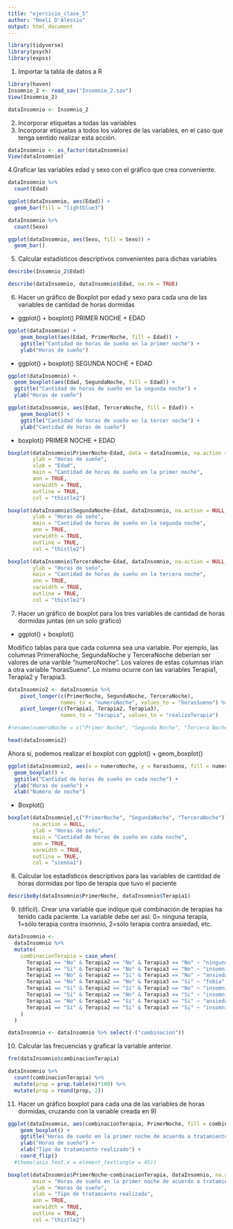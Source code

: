 ```yaml
---
title: "ejercicio_clase_5"
author: "Noelí D'Alessio"
output: html_document
---
```


```r
library(tidyverse)
library(psych)
library(expss)
```

1.	Importar la tabla de datos a R
```r
library(haven)
Insomnio_2 <- read_sav("Insomnio_2.sav")
View(Insomnio_2)
```

```r
dataInsomnio <- Insomnio_2
```

2.	Incorporar etiquetas a todas las variables
3.	Incorporar etiquetas a todos los valores de las variables, en el caso que tenga sentido realizar esta acción. 
```r
dataInsomnio <- as_factor(dataInsomnio)
View(dataInsomnio)
```


4.Graficar las variables edad y sexo con el gráfico que crea conveniente.

```r
dataInsomnio %>% 
  count(Edad)
```


```r
ggplot(dataInsomnio, aes(Edad)) +
  geom_bar(fill = "lightblue3")
```

```r
dataInsomnio %>% 
  count(Sexo)
```
```r
ggplot(dataInsomnio, aes(Sexo, fill = Sexo)) +
  geom_bar()
```

5.	Calcular estadísticos descriptivos convenientes para dichas variables

```r
describe(Insomnio_2$Edad)
```

```r
describe(dataInsomnio, dataInsomnio$Edad, na.rm = TRUE)
```

6.	Hacer un gráfico de Boxplot por edad y sexo para cada una de las variables de cantidad de horas dormidas


- ggplot() + boxplot() PRIMER NOCHE + EDAD

```r
ggplot(dataInsomnio) +
    geom_boxplot(aes(Edad, PrimerNoche, fill = Edad)) +
    ggtitle("Cantidad de horas de sueño en la primer noche") +
    ylab("Horas de sueño")
```

- ggplot() + boxplot() SEGUNDA NOCHE + EDAD

```r
ggplot(dataInsomnio) +
  geom_boxplot(aes(Edad, SegundaNoche, fill = Edad)) +
  ggtitle("Cantidad de horas de sueño en la segunda noche") +
  ylab("Horas de sueño")
```


```r
ggplot(dataInsomnio, aes(Edad, TerceraNoche, fill = Edad)) +
    geom_boxplot() +
    ggtitle("Cantidad de horas de sueño en la tercer noche") +
    ylab("Cantidad de horas de sueño")
```

- boxplot() PRIMER NOCHE + EDAD

```r
boxplot(dataInsomnio$PrimerNoche~Edad, data = dataInsomnio, na.action = NULL,
        ylab = "Horas de sueño",
        xlab = "Edad",
        main = "Cantidad de horas de sueño en la primer noche",
        ann = TRUE,
        varwidth = TRUE,
        outline = TRUE,
        col = "thistle2")
```


```r
boxplot(dataInsomnio$SegundaNoche~Edad, dataInsomnio, na.action = NULL,
        ylab = "Horas de seño",
        main = "Cantidad de horas de sueño en la segunda noche",
        ann = TRUE,
        varwidth = TRUE,
        outline = TRUE,
        col = "thistle2")
```

```r
boxplot(dataInsomnio$TerceraNoche~Edad, dataInsomnio, na.action = NULL,
        ylab = "Horas de seño",
        main = "Cantidad de horas de sueño en la tercera noche",
        ann = TRUE,
        varwidth = TRUE,
        outline = TRUE,
        col = "thistle2")
```


7.	Hacer un gráfico de boxplot para los tres variables de cantidad de horas dormidas juntas (en un solo gráfico)

- ggplot() + boxplot()

Modifico tablas para que cada columna sea una variable. Por ejemplo, las columnas PrimeraNoche, SegundaNoche y TerceraNoche deberían ser valores de una varible "numeroNoche". Los valores de estas columnas irían a otra variable "horasSueno". Lo mismo ocurre con las variables Terapia1, Terapia2 y Terapia3. 

```r
dataInsomnio2 <- dataInsomnio %>% 
    pivot_longer(c(PrimerNoche, SegundaNoche, TerceraNoche), 
                 names_to = "numeroNoche", values_to = "horasSueno") %>% 
    pivot_longer(c(Terapia1, Terapia2, Terapia3), 
                 names_to = "terapia", values_to = "realizoTerapia") 

#rename(numeroNoche = c("Primer Noche", "Segunda Noche", "Tercera Noche"))

head(dataInsomnio2)
```

Ahora si, podemos realizar el boxplot con ggplot() + geom_boxplot()
```r
ggplot(dataInsomnio2, aes(x = numeroNoche, y = horasSueno, fill = numeroNoche)) +
  geom_boxplot() +
  ggtitle("Cantidad de horas de sueño en cada noche") +
  ylab("Horas de sueño") +
  xlab("Numero de noche")
```


- Boxplot()
```r
boxplot(dataInsomnio[,c("PrimerNoche", "SegundaNoche", "TerceraNoche")],
        na.action = NULL,
        ylab = "Horas de seño",
        main = "Cantidad de horas de sueño en cada noche",
        ann = TRUE,
        varwidth = TRUE,
        outline = TRUE,
        col = "sienna1")
```


8.	Calcular los estadísticos descriptivos para las variables de cantidad de horas dormidas por tipo de terapia que tuvo el paciente

```r
describeBy(dataInsomnio$PrimerNoche, dataInsomnio$Terapia1)
```


9.	(difícil). Crear una variable que indique qué combinación de terapias ha tenido cada paciente. La variable debe ser así: 0= ninguna terapia, 1=sólo terapia contra insomnio, 2=sólo terapia contra ansiedad, etc. 

```r
dataInsomnio <- 
  dataInsomnio %>% 
  mutate(
    combinacionTerapia = case_when(
      Terapia1 == "No" & Terapia2 == "No" & Terapia3 == "No" ~ "ninguna",
      Terapia1 == "Si" & Terapia2 == "No" & Terapia3 == "No" ~ "insomnio",
      Terapia1 == "No" & Terapia2 == "Si" & Terapia3 == "No" ~ "ansiedad",
      Terapia1 == "No" & Terapia2 == "No" & Terapia3 == "Si" ~ "fobia",
      Terapia1 == "Si" & Terapia2 == "Si" & Terapia3 == "No" ~ "insomnio y ansiedad ",
      Terapia1 == "Si" & Terapia2 == "No" & Terapia3 == "Si" ~ "insomnio y fobia",
      Terapia1 == "No" & Terapia2 == "Si" & Terapia3 == "Si" ~ "ansiedad y fobia",
      Terapia1 == "Si" & Terapia2 == "Si" & Terapia3 == "Si" ~ "insomnio ansiedad fobia",
    )
  )

dataInsomnio <- dataInsomnio %>% select(-("combinacion"))
```


10.	Calcular las frecuencias y graficar la variable anterior.
```r
fre(dataInsomnio$combinacionTerapia)
```

```r
dataInsomnio %>% 
  count(combinacionTerapia) %>% 
  mutate(prop = prop.table(n)*100) %>% 
  mutate(prop = round(prop, 2))
```



11.	Hacer un gráfico boxplot para cada una de las variables de horas dormidas, cruzando con la variable creada en 9)

```r
ggplot(dataInsomnio, aes(combinacionTerapia, PrimerNoche, fill = combinacionTerapia)) +
    geom_boxplot() +
    ggtitle("Horas de sueño en la primer noche de acuerdo a tratamiento") +
    ylab("Horas de sueño") +
    xlab("Tipo de tratamiento realizado") +
    coord_flip()
  #theme(axis.text.x = element_text(angle = 45))
```


```r
boxplot(dataInsomnio$PrimerNoche~combinacionTerapia, dataInsomnio, na.action = NULL,
        main = "Horas de sueño en la primer noche de acuerdo a tratamiento",
        ylab = "Horas de sueño",
        xlab = "Tipo de tratamiento realizado",
        ann = TRUE,
        varwidth = TRUE,
        outline = TRUE,
        col = "thistle2")
```


